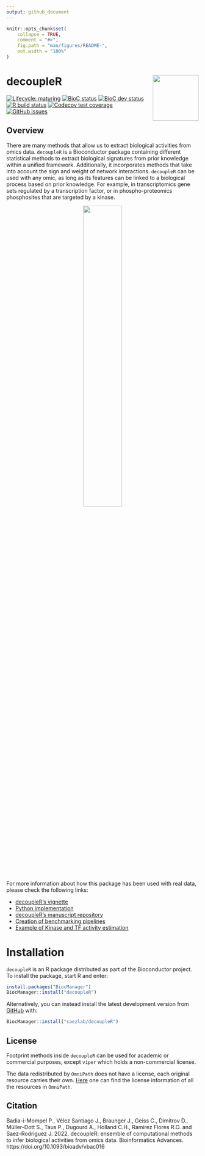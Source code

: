 ```yaml
---
output: github_document
---
```


<!-- README.md is generated from README.Rmd. Please edit that file -->

```r
knitr::opts_chunk$set(
    collapse = TRUE,
    comment = "#>",
    fig.path = "man/figures/README-",
    out.width = "100%"
)
```

# decoupleR <img src="inst/figures/logo.svg" align="right" width="120" />

<!-- badges: start -->
[![Lifecycle: maturing](https://img.shields.io/badge/lifecycle-maturing-blue.svg)](https://www.tidyverse.org/lifecycle/#maturing)
[![BioC status](http://www.bioconductor.org/shields/build/release/bioc/decoupleR.svg)](https://bioconductor.org/checkResults/release/bioc-LATEST/decoupleR)
[![BioC dev status](http://www.bioconductor.org/shields/build/devel/bioc/decoupleR.svg)](https://bioconductor.org/checkResults/devel/bioc-LATEST/decoupleR)
[![R build status](https://github.com/saezlab/decoupleR/workflows/R-CMD-check-bioc/badge.svg)](https://github.com/saezlab/decoupleR/actions)
[![Codecov test coverage](https://codecov.io/gh/saezlab/decoupleR/branch/master/graph/badge.svg)](https://codecov.io/gh/saezlab/decoupleR?branch=master)
[![GitHub issues](https://img.shields.io/github/issues/saezlab/decoupleR)](https://github.com/saezlab/decoupleR/issues)
<!-- badges: end -->

## Overview

There are many methods that allow us to extract biological activities from omics data. 
`decoupleR` is a Bioconductor package containing different statistical methods to 
extract biological signatures from prior knowledge within a unified framework.
Additionally, it incorporates methods that take into account the sign and weight of 
network interactions. `decoupleR` can be used with any omic, as long as its 
features can be linked to a biological process based on prior knowledge. 
For example, in transcriptomics gene sets regulated by a transcription 
factor, or in phospho-proteomics phosphosites that are targeted by a kinase.

<p align="center" width="100%">
    <img src="https://github.com/saezlab/decoupleR/blob/master/inst/figures/graphical_abstract.png?raw=1" align="center" width="45%">
</p>

For more information about how this package has been used with real data,
please check the following links:

- [decoupleR's vignette](https://saezlab.github.io/decoupleR/articles/decoupleR.html)
- [Python implementation](https://decoupler-py.readthedocs.io/en/latest/)
- [decoupleR's manuscript repository](https://github.com/saezlab/decoupleR_manuscript)
- [Creation of benchmarking pipelines](https://github.com/saezlab/decoupleRBench)
- [Example of Kinase and TF activity estimation](https://saezlab.github.io/kinase_tf_mini_tuto/)

# Installation
`decoupleR` is an R package distributed as part of the Bioconductor
project. To install the package, start R and enter:

```r
install.packages("BiocManager")
BiocManager::install("decoupleR")
```

Alternatively, you can instead install the latest development version from [GitHub](https://github.com/) with:

```r
BiocManager::install("saezlab/decoupleR")
```

## License
Footprint methods inside `decoupleR` can be used for academic or commercial purposes, except `viper` which holds a non-commercial license. 

The data redistributed by `OmniPath` does not have a license, each original resource carries their own. 
[Here](https://omnipathdb.org/info) one can find the license information of all the resources in `OmniPath`.

## Citation
Badia-i-Mompel P., Vélez Santiago J., Braunger J., Geiss C., Dimitrov D., Müller-Dott S., Taus P., Dugourd A., Holland
C.H., Ramirez Flores R.O.  and Saez-Rodriguez J. 2022. decoupleR: ensemble of computational methods to infer
biological activities from omics data. Bioinformatics Advances. https://doi.org/10.1093/bioadv/vbac016
